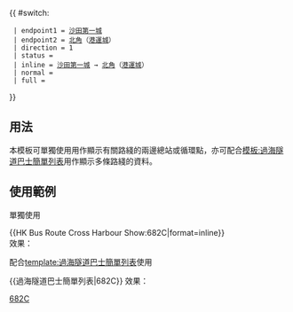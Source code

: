{{Error|錯誤：此模板已停用。請見[[Template:HK Bus Route Cross Harbour/doc]]。}}{{ #switch: {{{format|}}}
  | endpoint1 = [[沙田第一城巴士總站|沙田第一城]]
  | endpoint2 = [[北角]]（[[港運城]]）
  | direction = 1
  | status = {{HK Bus Status|M}}
  | inline = [[沙田第一城巴士總站|沙田第一城]] → [[北角]]（[[港運城]]）
  | normal =
  | full =
 
}}<noinclude>
==用法==
本模板可單獨使用用作顯示有關路綫的兩邊總站或循環點，亦可配合[[模板:過海隧道巴士簡單列表]]用作顯示多條路綫的資料。

==使用範例==
;單獨使用
<nowiki>{{HK Bus Route Cross Harbour Show:682C|format=inline}}</nowiki><br>
效果：{{HK Bus Route Cross Harbour Show:682C|format=inline}}

;配合[[template:過海隧道巴士簡單列表]]使用
<nowiki>{{過海隧道巴士簡單列表|682C}}</nowiki>
效果：{{過海隧道巴士簡單列表|682C}}
[[Category:過海隧道巴士路線模板|682C]]</noinclude>